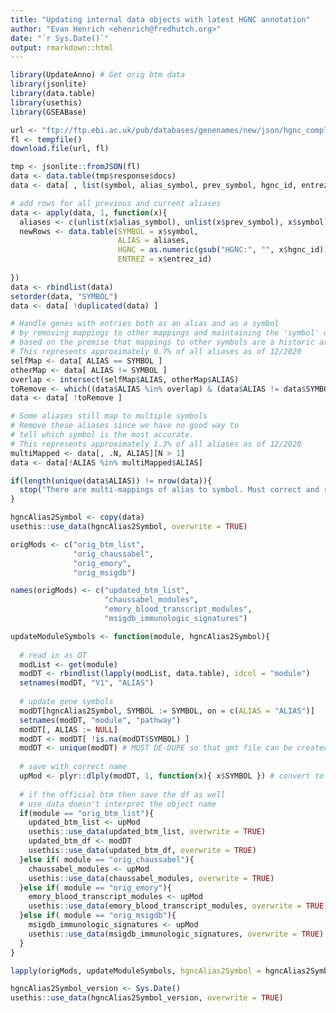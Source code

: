 ```yaml
---
title: "Updating internal data objects with latest HGNC annotation"
author: "Evan Henrich <ehenrich@fredhutch.org>"
date: "`r Sys.Date()`"
output: rmarkdown::html
---
```


```r
library(UpdateAnno) # Get orig btm data
library(jsonlite)
library(data.table)
library(usethis)
library(GSEABase)
```

```r
url <- "ftp://ftp.ebi.ac.uk/pub/databases/genenames/new/json/hgnc_complete_set.json"
fl <- tempfile()
download.file(url, fl)

tmp <- jsonlite::fromJSON(fl)
data <- data.table(tmp$response$docs)
data <- data[ , list(symbol, alias_symbol, prev_symbol, hgnc_id, entrez_id)]

# add rows for all previous and current aliases
data <- apply(data, 1, function(x){
  aliases <- c(unlist(x$alias_symbol), unlist(x$prev_symbol), x$symbol)
  newRows <- data.table(SYMBOL = x$symbol,
                        ALIAS = aliases,
                        HGNC = as.numeric(gsub("HGNC:", "", x$hgnc_id)),
                        ENTREZ = x$entrez_id)
  
})
data <- rbindlist(data)
setorder(data, "SYMBOL")
data <- data[ !duplicated(data) ]

# Handle genes with entries both as an alias and as a symbol 
# by removing mappings to other mappings and maintaining the 'symbol' observation
# based on the premise that mappings to other symbols are a historic artifact.
# This represents approximately 0.7% of all aliases as of 12/2020
selfMap <- data[ ALIAS == SYMBOL ]
otherMap <- data[ ALIAS != SYMBOL ]
overlap <- intersect(selfMap$ALIAS, otherMap$ALIAS)
toRemove <- which((data$ALIAS %in% overlap) & (data$ALIAS != data$SYMBOL))
data <- data[ !toRemove ]

# Some aliases still map to multiple symbols
# Remove these aliases since we have no good way to 
# tell which symbol is the most accurate.
# This represents approximately 1.3% of all aliases as of 12/2020
multiMapped <- data[, .N, ALIAS][N > 1]
data <- data[!ALIAS %in% multiMapped$ALIAS]

if(length(unique(data$ALIAS)) != nrow(data)){
  stop("There are multi-mappings of alias to symbol. Must correct and re-run!")
}

hgncAlias2Symbol <- copy(data)
usethis::use_data(hgncAlias2Symbol, overwrite = TRUE)
```

```r
origMods <- c("orig_btm_list",
              "orig_chaussabel",
              "orig_emory",
              "orig_msigdb")

names(origMods) <- c("updated_btm_list",
                     "chaussabel_modules",
                     "emory_blood_transcript_modules",
                     "msigdb_immunologic_signatures")
```

```r
updateModuleSymbols <- function(module, hgncAlias2Symbol){
  
  # read in as DT
  modList <- get(module)
  modDT <- rbindlist(lapply(modList, data.table), idcol = "module")
  setnames(modDT, "V1", "ALIAS")
  
  # update gene symbols
  modDT[hgncAlias2Symbol, SYMBOL := SYMBOL, on = c(ALIAS = "ALIAS")]
  setnames(modDT, "module", "pathway")
  modDT[, ALIAS := NULL]
  modDT <- modDT[ !is.na(modDT$SYMBOL) ]
  modDT <- unique(modDT) # MUST DE-DUPE so that gmt file can be created, checked by GeneSet()
  
  # save with correct name
  upMod <- plyr::dlply(modDT, 1, function(x){ x$SYMBOL }) # convert to list of lists
  
  # if the official btm then save the df as well
  # use_data doesn't interpret the object name
  if(module == "orig_btm_list"){
    updated_btm_list <- upMod
    usethis::use_data(updated_btm_list, overwrite = TRUE)
    updated_btm_df <- modDT
    usethis::use_data(updated_btm_df, overwrite = TRUE)
  }else if( module == "orig_chaussabel"){
    chaussabel_modules <- upMod
    usethis::use_data(chaussabel_modules, overwrite = TRUE)
  }else if( module == "orig_emory"){
    emory_blood_transcript_modules <- upMod
    usethis::use_data(emory_blood_transcript_modules, overwrite = TRUE)
  }else if( module == "orig_msigdb"){
    msigdb_immunologic_signatures <- upMod
    usethis::use_data(msigdb_immunologic_signatures, overwrite = TRUE)
  }
}
```

```r
lapply(origMods, updateModuleSymbols, hgncAlias2Symbol = hgncAlias2Symbol)
```

```r
hgncAlias2Symbol_version <- Sys.Date()
usethis::use_data(hgncAlias2Symbol_version, overwrite = TRUE)
```
